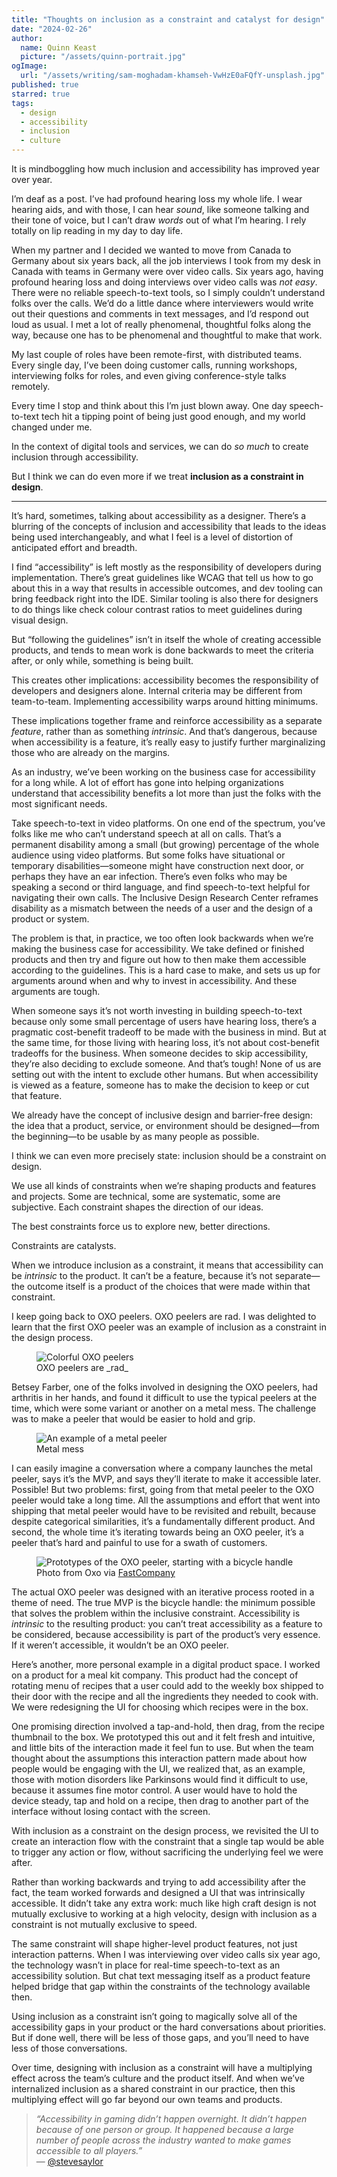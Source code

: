 ```yaml
---
title: "Thoughts on inclusion as a constraint and catalyst for design"
date: "2024-02-26"
author:
  name: Quinn Keast
  picture: "/assets/quinn-portrait.jpg"
ogImage:
  url: "/assets/writing/sam-moghadam-khamseh-VwHzE0aFQfY-unsplash.jpg"
published: true
starred: true
tags:
  - design
  - accessibility
  - inclusion
  - culture
---
```


It is mindboggling how much inclusion and accessibility has improved year over year.

I’m deaf as a post. I’ve had profound hearing loss my whole life. I wear hearing aids, and with those, I can hear _sound_, like someone talking and their tone of voice, but I can’t draw _words_ out of what I’m hearing. I rely totally on lip reading in my day to day life.

When my partner and I decided we wanted to move from Canada to Germany about six years back, all the job interviews I took from my desk in Canada with teams in Germany were over video calls. Six years ago, having profound hearing loss and doing interviews over video calls was _not easy_. There were no reliable speech-to-text tools, so I simply couldn’t understand folks over the calls. We’d do a little dance where interviewers would write out their questions and comments in text messages, and I’d respond out loud as usual. I met a lot of really phenomenal, thoughtful folks along the way, because one has to be phenomenal and thoughtful to make that work.

My last couple of roles have been remote-first, with distributed teams. Every single day, I’ve been doing customer calls, running workshops, interviewing folks for roles, and even giving conference-style talks remotely.

Every time I stop and think about this I’m just blown away. One day speech-to-text tech hit a tipping point of being just good enough, and my world changed under me.

In the context of digital tools and services, we can do _so much_ to create inclusion through accessibility.

But I think we can do even more if we treat **inclusion as a constraint in design**.

----

It’s hard, sometimes, talking about accessibility as a designer. There’s a blurring of the concepts of inclusion and accessibility that leads to the ideas being used interchangeably, and what I feel is a level of distortion of anticipated effort and breadth.

I find “accessibility” is left mostly as the responsibility of developers during implementation. There’s great guidelines like WCAG that tell us how to go about this in a way that results in accessible outcomes, and dev tooling can bring feedback right into the IDE. Similar tooling is also there for designers to do things like check colour contrast ratios to meet guidelines during visual design.

But “following the guidelines” isn’t in itself the whole of creating accessible products, and tends to mean work is done backwards to meet the criteria after, or only while, something is being built.

This creates other implications: accessibility becomes the responsibility of developers and designers alone. Internal criteria may be different from team-to-team. Implementing accessibility warps around hitting minimums.

These implications together frame and reinforce accessibility as a separate _feature_, rather than as something _intrinsic_. And that’s dangerous, because when accessibility is a feature, it’s really easy to justify further marginalizing those who are already on the margins.

As an industry, we’ve been working on the business case for accessibility for a long while. A lot of effort has gone into helping organizations understand that accessibility benefits a lot more than just the folks with the most significant needs.

Take speech-to-text in video platforms. On one end of the spectrum, you’ve folks like me who can’t understand speech at all on calls. That’s a permanent disability among a small (but growing) percentage of the whole audience using video platforms. But some folks have situational or temporary disabilities—someone might have construction next door, or perhaps they have an ear infection. There’s even folks who may be speaking a second or third language, and find speech-to-text helpful for navigating their own calls. The Inclusive Design Research Center reframes disability as a mismatch between the needs of a user and the design of a product or system.

The problem is that, in practice, we too often look backwards when we’re making the business case for accessibility. We take defined  or finished products and then try and figure out how to then make them accessible according to the guidelines. This is a hard case to make, and sets us up for arguments around when and why to invest in accessibility. And these arguments are tough.

When someone says it’s not worth investing in building speech-to-text because only some small percentage of users have hearing loss, there’s a pragmatic cost-benefit tradeoff to be made with the business in mind. But at the same time, for those living with hearing loss, it’s not about cost-benefit tradeoffs for the business. When someone decides to skip accessibility, they’re also deciding to exclude someone. And that’s tough! None of us are setting out with the intent to exclude other humans. But when accessibility is viewed as a feature, someone has to make the decision to keep or cut that feature.

We already have the concept of inclusive design and barrier-free design: the idea that a product, service, or environment should be designed—from the beginning—to be usable by as many people as possible.

I think we can even more precisely state: inclusion should be a constraint on design.

We use all kinds of constraints when we’re shaping products and features and projects. Some are technical, some are systematic, some are subjective. Each constraint shapes the direction of our ideas.

The best constraints force us to explore new, better directions.

Constraints are catalysts.

When we introduce inclusion as a constraint, it means that accessibility can be _intrinsic_ to the product. It can’t be a feature, because it’s not separate—the outcome itself is a product of the choices that were made within that constraint.

I keep going back to OXO peelers. OXO peelers are rad. I was delighted to learn that the first OXO peeler was an example of inclusion as a constraint in the design process.

<figure class="mt-8">
<img src="/assets/writing/inclusion-constraint/oxo-peelers.jpg" alt="Colorful OXO peelers" />
<figcaption>OXO peelers are _rad_</figcaption>
</figure>

Betsey Farber, one of the folks involved in designing the OXO peelers, had arthritis in her hands, and found it difficult to use the typical peelers at the time, which were some variant or another on a metal mess. The challenge was to make a peeler that would be easier to hold and grip.

<figure class="mt-8">
<img src="/assets/writing/inclusion-constraint/metal-peeler.jpeg" alt="An example of a metal peeler" />
<figcaption>Metal mess</figcaption>
</figure>

I can easily imagine a conversation where a company launches the metal peeler, says it’s the MVP, and says they’ll iterate to make it accessible later. Possible! But two problems: first, going from that metal peeler to the OXO peeler would take a long time. All the assumptions and effort that went into shipping that metal peeler would have to be revisited and rebuilt, because despite categorical similarities, it’s a fundamentally different product. And second, the whole time it’s iterating towards being an OXO peeler, it’s a peeler that’s hard and painful to use for a swath of customers.

<figure class="mt-8">
<img src="/assets/writing/inclusion-constraint/oxo-peeler-prototypes.jpg" alt="Prototypes of the OXO peeler, starting with a bicycle handle" />
<figcaption>Photo from Oxo via <a href="https://www.fastcompany.com/90239156/the-untold-story-of-the-vegetable-peeler-that-changed-the-world" target="_blank">FastCompany</a></figcaption>
</figure>

The actual OXO peeler was designed with an iterative process rooted in a theme of need. The true MVP is the bicycle handle: the minimum possible that solves the problem within the inclusive constraint. Accessibility is _intrinsic_ to the resulting product: you can’t treat accessibility as a feature to be considered, because accessibility is part of the product’s very essence. If it weren’t accessible, it wouldn’t be an OXO peeler.

Here’s another, more personal example in a digital product space. I worked on a product for a meal kit company. This product had the concept of rotating menu of recipes that a user could add to the weekly box shipped to their door with the recipe and all the ingredients they needed to cook with. We were redesigning the UI for choosing which recipes were in the box.

One promising direction involved a tap-and-hold, then drag, from the recipe thumbnail to the box. We prototyped this out and it felt fresh and intuitive, and little bits of the interaction made it feel fun to use. But when the team thought about the assumptions this interaction pattern made about how people would be engaging with the UI, we realized that, as an example, those with motion disorders like Parkinsons would find it difficult to use, because it assumes fine motor control. A user would have to hold the device steady, tap and hold on a recipe, then drag to another part of the interface without losing contact with the screen.

With inclusion as a constraint on the design process, we revisited the UI to create an interaction flow with the constraint that a single tap would be able to trigger any action or flow, without sacrificing the underlying feel we were after.

Rather than working backwards and trying to add accessibility after the fact, the team worked forwards and designed a UI that was intrinsically accessible. It didn’t take any extra work: much like high craft design is not mutually exclusive to working at a high velocity, design with inclusion as a constraint is not mutually exclusive to speed.

The same constraint will shape higher-level product features, not just interaction patterns. When I was interviewing over video calls six year ago, the technology wasn’t in place for real-time speech-to-text as an accessibility solution. But chat text messaging itself as a product feature helped bridge that gap within the constraints of the technology available then.

Using inclusion as a constraint isn’t going to magically solve all of the accessibility gaps in your product or the hard conversations about priorities. But if done well, there will be less of those gaps, and you’ll need to have less of those conversations.

Over time, designing with inclusion as a constraint will have a multiplying effect across the team’s culture and the product itself. And when we’ve internalized inclusion as a shared constraint in our practice, then this multiplying effect will go far beyond our own teams and products.

>_“Accessibility in gaming didn’t happen overnight. It didn’t happen because of one person or group. It happened because a large number of people across the industry wanted to make games accessible to all players.”_<br />
&mdash; <a href="https://twitter.com/stevesaylor/status/1405545862336483330" target="_blank">@stevesaylor</a>
